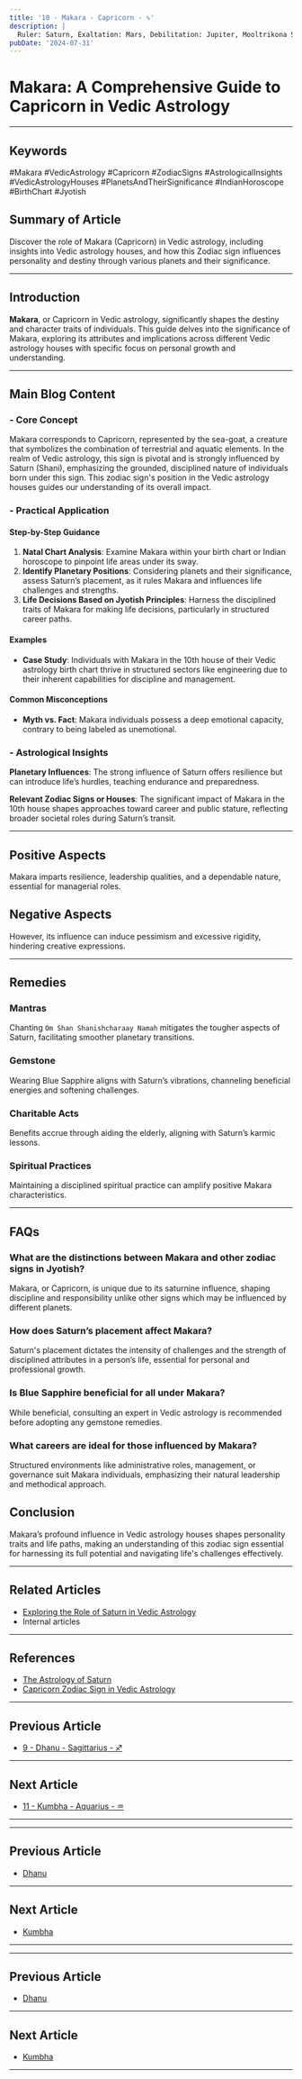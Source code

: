```yaml
---
title: '10 - Makara - Capricorn - ♑️'
description: |
  Ruler: Saturn, Exaltation: Mars, Debilitation: Jupiter, Mooltrikona Sign: Saturn, Direction: South, Color: Black, Gemstone: Blue Sapphire, Lucky Number: 8, Deity: Hanuman, Guna: Tamas, Tattva: Earth, Friends: Taurus and Virgo, Enemies: Aries and Libra, Neutral: Aquarius and Sagittarius, Temperament: Disciplined, responsible, self-controlled, Strengths: Serious, independent, responsible, Weaknesses: Know-it-all, unforgiving, condescending, Body Parts: Knees and joints, Diseases: Arthritis, bone issues
pubDate: '2024-07-31'
---
```


# Makara: A Comprehensive Guide to Capricorn in Vedic Astrology

---

## Keywords
#Makara #VedicAstrology #Capricorn #ZodiacSigns #AstrologicalInsights #VedicAstrologyHouses #PlanetsAndTheirSignificance #IndianHoroscope #BirthChart #Jyotish

## Summary of Article
Discover the role of Makara (Capricorn) in Vedic astrology, including insights into Vedic astrology houses, and how this Zodiac sign influences personality and destiny through various planets and their significance.

---

## Introduction
**Makara**, or Capricorn in Vedic astrology, significantly shapes the destiny and character traits of individuals. This guide delves into the significance of Makara, exploring its attributes and implications across different Vedic astrology houses with specific focus on personal growth and understanding.

---

## Main Blog Content

### - Core Concept
Makara corresponds to Capricorn, represented by the sea-goat, a creature that symbolizes the combination of terrestrial and aquatic elements. In the realm of Vedic astrology, this sign is pivotal and is strongly influenced by Saturn (Shani), emphasizing the grounded, disciplined nature of individuals born under this sign. This zodiac sign's position in the Vedic astrology houses guides our understanding of its overall impact.

### - Practical Application
#### Step-by-Step Guidance
1. **Natal Chart Analysis**: Examine Makara within your birth chart or Indian horoscope to pinpoint life areas under its sway.
2. **Identify Planetary Positions**: Considering planets and their significance, assess Saturn’s placement, as it rules Makara and influences life challenges and strengths.
3. **Life Decisions Based on Jyotish Principles**: Harness the disciplined traits of Makara for making life decisions, particularly in structured career paths.

#### Examples
- **Case Study**: Individuals with Makara in the 10th house of their Vedic astrology birth chart thrive in structured sectors like engineering due to their inherent capabilities for discipline and management.

#### Common Misconceptions
- **Myth vs. Fact**: Makara individuals possess a deep emotional capacity, contrary to being labeled as unemotional.

### - Astrological Insights
**Planetary Influences**: The strong influence of Saturn offers resilience but can introduce life’s hurdles, teaching endurance and preparedness.

**Relevant Zodiac Signs or Houses**: The significant impact of Makara in the 10th house shapes approaches toward career and public stature, reflecting broader societal roles during Saturn’s transit.

---

## Positive Aspects
Makara imparts resilience, leadership qualities, and a dependable nature, essential for managerial roles.

## Negative Aspects
However, its influence can induce pessimism and excessive rigidity, hindering creative expressions.

---

## Remedies

### Mantras
Chanting `Om Shan Shanishcharaay Namah` mitigates the tougher aspects of Saturn, facilitating smoother planetary transitions.

### Gemstone
Wearing Blue Sapphire aligns with Saturn’s vibrations, channeling beneficial energies and softening challenges.

### Charitable Acts
Benefits accrue through aiding the elderly, aligning with Saturn’s karmic lessons.

### Spiritual Practices
Maintaining a disciplined spiritual practice can amplify positive Makara characteristics.

---

## FAQs

### What are the distinctions between Makara and other zodiac signs in Jyotish?
Makara, or Capricorn, is unique due to its saturnine influence, shaping discipline and responsibility unlike other signs which may be influenced by different planets.

### How does Saturn’s placement affect Makara?
Saturn's placement dictates the intensity of challenges and the strength of disciplined attributes in a person’s life, essential for personal and professional growth.

### Is Blue Sapphire beneficial for all under Makara?
While beneficial, consulting an expert in Vedic astrology is recommended before adopting any gemstone remedies.

### What careers are ideal for those influenced by Makara?
Structured environments like administrative roles, management, or governance suit Makara individuals, emphasizing their natural leadership and methodical approach.

## Conclusion
Makara’s profound influence in Vedic astrology houses shapes personality traits and life paths, making an understanding of this zodiac sign essential for harnessing its full potential and navigating life's challenges effectively.

---

## Related Articles
- [Exploring the Role of Saturn in Vedic Astrology](link)
- Internal articles 

---

## References
- [The Astrology of Saturn](https://highqualitylink.com)
- [Capricorn Zodiac Sign in Vedic Astrology](https://anotherhighqualitylink.com)

---

## Previous Article
- [9 - Dhanu - Sagittarius - ♐️](/blogs-md/01_Rasi/0109_Dhanu.mdx)

---

## Next Article
- [11 - Kumbha - Aquarius - ♒️](/blogs-md/01_Rasi/0111_Kumbha.mdx)

---
---

## Previous Article
- [Dhanu](0109_Dhanu.mdx)

---

## Next Article
- [Kumbha](0111_Kumbha.mdx)

---
---

## Previous Article
- [Dhanu](0109_Dhanu.mdx)

---

## Next Article
- [Kumbha](0111_Kumbha.mdx)

---
